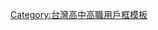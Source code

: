 {{Userbox
  |id=花蓮高中
  |id-c=#f1f5ff
  |info=這個用戶是'''[[國立花蓮高級中學]]'''的學生、校友或教職人員。</span>
  |info-c=#bfe0fc
  |info-s=10
  |border-c=#111
}}<includeonly>[[Category:國立花蓮高級中學維基人|{{PAGENAME}}]]</includeonly>
<noinclude>
[[Category:台灣高中高職用戶框模板]]
</noinclude>